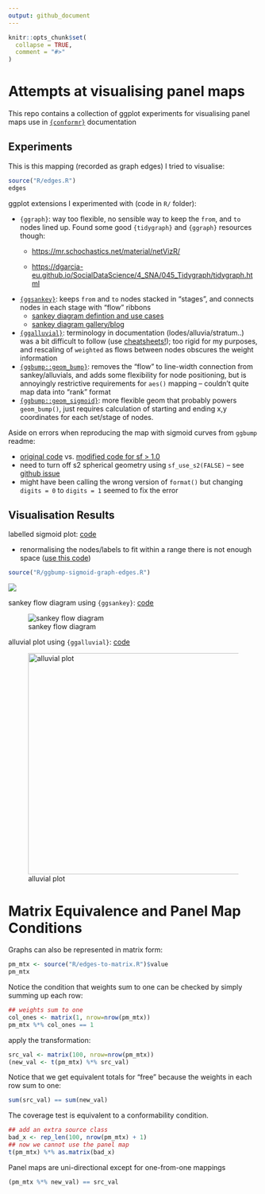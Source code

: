 ```yaml
---
output: github_document
---
```


<!-- README.md is generated from README.Rmd. Please edit that file -->

```r
knitr::opts_chunk$set(
  collapse = TRUE,
  comment = "#>"
)
```

# Attempts at visualising panel maps

This repo contains a collection of ggplot experiments for visualising panel maps use in [`{conformr}`](https://github.com/cynthiahqy/conformr) documentation

<!-- badges: start -->

<!-- badges: end -->

## Experiments

This is this mapping (recorded as graph edges) I tried to visualise:

```r
source("R/edges.R")
edges
```

ggplot extensions I experimented with (code in `R/` folder):

-   `{ggraph}`: way too flexible, no sensible way to keep the `from`, and `to` nodes lined up. Found some good `{tidygraph}` and `{ggraph}` resources though:
    -   <https://mr.schochastics.net/material/netVizR/>

    -   <https://dgarcia-eu.github.io/SocialDataScience/4_SNA/045_Tidygraph/tidygraph.html>
-   [`{ggsankey}`](https://github.com/davidsjoberg/ggsankey): keeps `from` and `to` nodes stacked in "stages", and connects nodes in each stage with "flow" ribbons
    -   [sankey diagram defintion and use cases](https://www.data-to-viz.com/graph/sankey.html)
    -   [sankey diagram gallery/blog](https://www.sankey-diagrams.com/page/2/)
-   [`{ggalluvial}`](https://github.com/corybrunson/ggalluvial): terminology in documentation (lodes/alluvia/stratum..) was a bit difficult to follow (use [cheatsheets!](https://jtr13.github.io/cc21fall2/ggalluvial-cheatsheet.html)); too rigid for my purposes, and rescaling of `weighted` as flows between nodes obscures the weight information
-   [`{ggbump::geom_bump}`](https://github.com/davidsjoberg/ggbump#tutorial): removes the "flow" to line-width connection from sankey/alluvials, and adds some flexibility for node positioning, but is annoyingly restrictive requirements for `aes()` mapping -- couldn't quite map data into "rank" format
-   [`{ggbump::geom_sigmoid}`](https://github.com/davidsjoberg/ggbump#sigmoid-curves-examples): more flexible geom that probably powers `geom_bump()`, just requires calculation of starting and ending x,y coordinates for each set/stage of nodes.

Aside on errors when reproducing the map with sigmoid curves from `ggbump` readme:

-   [original code](https://github.com/davidsjoberg/tidytuesday/blob/master/2020w17/2020w17_skript.R) vs. [modified code for sf \> 1.0](R/ggbump-sigmoid-map.R)
-   need to turn off s2 spherical geometry using `sf_use_s2(FALSE)` -- see [github issue](https://github.com/r-spatial/sf/issues/1759)
-   might have been calling the wrong version of `format()` but changing `digits = 0` to `digits = 1` seemed to fix the error

## Visualisation Results

labelled sigmoid plot: [code](R/ggbump-sigmoid-graph-edges.R)

-   renormalising the nodes/labels to fit within a range there is not enough space ([use this code](https://github.com/davidsjoberg/tidytuesday/blob/678e15f20decaa98bd3ebd8c1f3eadc598202f36/2020w17/2020w17_skript.R#L26))


```r
source("R/ggbump-sigmoid-graph-edges.R")
```
![](docs/plots/ggbump-sigmoid-graph-edges.jpg)

sankey flow diagram using `{ggsankey}`: [code](R/ggsankey.R)

![sankey flow diagram](ggsankey.png) 

alluvial plot using `{ggalluvial}`: [code](R/ggalluvial.R)

![alluvial plot](ggalluvial.png){width="445"}

# Matrix Equivalence and Panel Map Conditions

Graphs can also be represented in matrix form:
```r
pm_mtx <- source("R/edges-to-matrix.R")$value
pm_mtx
```

Notice the condition that weights sum to one can be checked by simply summing up each row:
```r
## weights sum to one
col_ones <- matrix(1, nrow=nrow(pm_mtx))
pm_mtx %*% col_ones == 1
```

apply the transformation:
```r
src_val <- matrix(100, nrow=nrow(pm_mtx))
(new_val <- t(pm_mtx) %*% src_val)
```

Notice that we get equivalent totals for "free" because the weights in each row sum to one:
```r
sum(src_val) == sum(new_val)
```

The coverage test is equivalent to a conformability condition.
```r
## add an extra source class
bad_x <- rep_len(100, nrow(pm_mtx) + 1)
## now we cannot use the panel map
t(pm_mtx) %*% as.matrix(bad_x)
```

Panel maps are uni-directional except for one-from-one mappings
```r
(pm_mtx %*% new_val) == src_val
```

